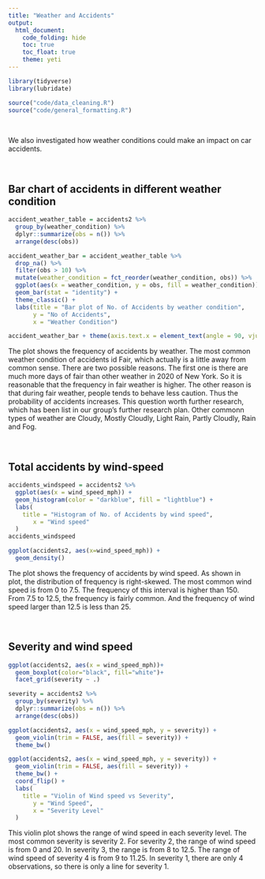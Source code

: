 ```yaml
---
title: "Weather and Accidents"
output: 
  html_document:
    code_folding: hide
    toc: true
    toc_float: true
    theme: yeti
---
```


```r
library(tidyverse)
library(lubridate)
```

```r
source("code/data_cleaning.R")
source("code/general_formatting.R")
```

<br>

We also investigated how weather conditions could make an impact on car accidents. 

<br>

## Bar chart of accidents in different weather condition

```r
accident_weather_table = accidents2 %>% 
  group_by(weather_condition) %>% 
  dplyr::summarize(obs = n()) %>% 
  arrange(desc(obs))

accident_weather_bar = accident_weather_table %>% 
  drop_na() %>%  
  filter(obs > 10) %>% 
  mutate(weather_condition = fct_reorder(weather_condition, obs)) %>% 
  ggplot(aes(x = weather_condition, y = obs, fill = weather_condition)) +
  geom_bar(stat = "identity") + 
  theme_classic() + 
  labs(title = "Bar plot of No. of Accidents by weather condition", 
       y = "No of Accidents", 
       x = "Weather Condition") 

accident_weather_bar + theme(axis.text.x = element_text(angle = 90, vjust = 0.5, hjust=1))
```

The plot shows the frequency of accidents by weather. The most common weather condition of accidents id Fair, which actually is a little away from common sense. There are two possible reasons. The first one is there are much more days of fair than other weather in 2020 of New York. So it is reasonable that the frequency in fair weather is higher. The other reason is that during fair weather, people tends to behave less caution. Thus the probability of accidents increases. This question worth further research, which has been list in our group's further research plan. Other commonn types of weather are Cloudy, Mostly Cloudly, Light Rain, Partly Cloudly, Rain and Fog.

<br>

## Total accidents by wind-speed

```r
accidents_windspeed = accidents2 %>% 
  ggplot(aes(x = wind_speed_mph)) +
  geom_histogram(color = "darkblue", fill = "lightblue") +
  labs(
    title = "Histogram of No. of Accidents by wind speed", 
       x = "Wind speed"
  )
accidents_windspeed

ggplot(accidents2, aes(x=wind_speed_mph)) + 
  geom_density()
```

The plot shows the frequency of accidents by wind speed. As shown in plot, the distribution of frequency is right-skewed. The most common wind speed is from 0 to 7.5. The frequency of this interval is higher than 150. From 7.5 to 12.5, the frequency is fairly common. And the frequency of wind speed larger than 12.5 is less than 25. 

<br>

## Severity and wind speed

```r
ggplot(accidents2, aes(x = wind_speed_mph))+
  geom_boxplot(color="black", fill="white")+
  facet_grid(severity ~ .)

severity = accidents2 %>% 
  group_by(severity) %>% 
  dplyr::summarize(obs = n()) %>% 
  arrange(desc(obs))

ggplot(accidents2, aes(x = wind_speed_mph, y = severity)) + 
  geom_violin(trim = FALSE, aes(fill = severity)) +
  theme_bw()

ggplot(accidents2, aes(x = wind_speed_mph, y = severity)) + 
  geom_violin(trim = FALSE, aes(fill = severity)) +
  theme_bw() +
  coord_flip() +
  labs(
    title = "Violin of Wind speed vs Severity", 
       y = "Wind Speed", 
       x = "Severity Level"
  )
```

This violin plot shows the range of wind speed in each severity level. The most common severity is severity 2. For severity 2, the range of wind speed is from 0 and 20. In severity 3, the range is from 8 to 12.5. The range of wind speed of severity 4 is from 9 to 11.25. In severity 1, there are only 4 observations, so there is only a line for severity 1.